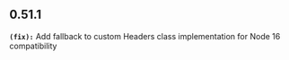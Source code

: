## 0.51.1
**`(fix):`** Add fallback to custom Headers class implementation for Node 16 compatibility

